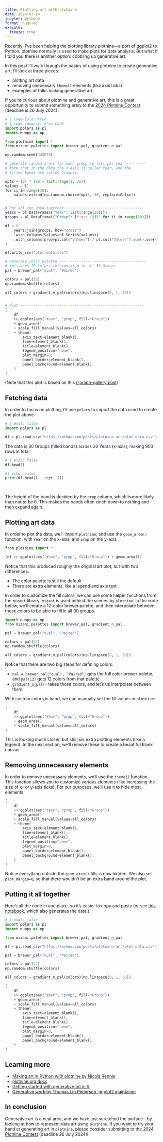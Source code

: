 ```yaml
---
title: Plotting art with plotnine
date: 2024-07-14
jupyter: python3
format: hugo-md
execute: 
  freeze: true
---
```


Recently, I've been helping the plotting library plotnine---a port of ggplot2 to Python. 
plotnine normally is used to make plots for data analysis. But what if I told you there is another option: cobbling up generative art.

In this post I'll walk through the basics of using plotnine to create generative art. I'll look at three pieces:

* plotting art data
* removing unecessary `theme()` elements (like axis ticks)
* examples of folks making generative art

If you're curious about plotnine and generative art, this is a great opportunity to submit something artsy to the [2024 Plotnine Contest](https://github.com/has2k1/plotnine/discussions/788) (deadline is 26 July 2024).


```python
# | code-fold: true
# | code-summary: Show Code
import polars as pl
import numpy as np

from plotnine import *
from mizani.palettes import brewer_pal, gradient_n_pal

np.random.seed(345678)

# generate random areas for each group to fill per year ---------
# Note that in the data the x-axis is called Year, and the
# filled bands are called Group(s)

opts = [0] * 100 + list(range(1, 31))
values = []
for ii in range(30):
    values.extend(np.random.choice(opts, 30, replace=False))


# Put all the data together -------------------------------------
years = pl.DataFrame({"Year": list(range(30))})
groups = pl.DataFrame({"Group": [f"grp_{ii}" for ii in range(30)]})

df = (
    years.join(groups, how="cross")
    .with_columns(Values=pl.Series(values))
    .with_columns(prop=pl.col("Values") / pl.col("Values").sum().over("Year"))
)

df.write_csv("plot-data.csv")

# Generate color palette ----------------------------------------
# this uses 12 colors interpolated to all 30 Groups
pal = brewer_pal("qual", "Paired")

colors = pal(12)
np.random.shuffle(colors)

all_colors = gradient_n_pal(colors)(np.linspace(0, 1, 30))


# Plot ---------------------------------------------------------
(
    df
    >> ggplot(aes("Year", "prop", fill="Group"))
    + geom_area()
    + scale_fill_manual(values=all_colors)
    + theme(
        axis_text=element_blank(),
        line=element_blank(),
        title=element_blank(),
        legend_position="none",
        plot_margin=0,
        panel_border=element_blank(),
        panel_background=element_blank(),
    )
)
```

(Note that this plot is based on this [r-graph-gallery post](https://r-graph-gallery.com/137-spring-shapes-data-art.html))

## Fetching data

In order to focus on plotting, I'll use `polars` to import the data used to create the plot above.

```python
# | eval: false
import polars as pl

df = pl.read_csv("https://mchow.com/posts/plotnine-art/plot-data.csv")
```

The data is 30 Groups (filled bands) across 30 Years (x-axis), making 900 rows in total:

```python
# | eval: false
df.head()
```

```python
#| echo: false
print(df.head().__repr__())
```

<br>

The height of the band is decided by the `prop` column, which is more likely than not to be 0. This makes the bands often cinch down to nothing and then expand again.


## Plotting art data

In order to plot the data, we'll import `plotnine`, and use the `geom_area()` function, with `Year` on the x-axis, and `prop` on the y-axis.

```python
from plotnine import *

(df >> ggplot(aes("Year", "prop", fill="Group")) + geom_area())
```

Notice that this produced roughly the original art plot, but with two differences:

* The color palette is still the default
* There are extra elements, like a legend and axis text

In order to customize the fill colors, we can use some helper functions from the `mizani` library. `mizani` is used behind the scenes by `plotnine`. In the code below, we'll create a 12-color brewer palette, and then interpolate between those colors to be able to fill in all 30 groups.

```python
import numpy as np
from mizani.palettes import brewer_pal, gradient_n_pal

pal = brewer_pal("qual", "Paired")

colors = pal(12)
np.random.shuffle(colors)

all_colors = gradient_n_pal(colors)(np.linspace(0, 1, 30))
```

Notice that there are two big steps for defining colors:

* `pal = brewer_pal("qual", "Paired")` gets the full color brewer palette, and `pal(12)` gets 12 colors from that palette.
* `gradient_n_pal()` takes those colors, and let's us interpolate between them.

With custom colors in hand, we can manually set the fill values in `plotnine`:

```python
(
    df
    >> ggplot(aes("Year", "prop", fill="Group"))
    + geom_area()
    + scale_fill_manual(values=all_colors)
)
```

This is looking much closer, but still has extra plotting elements (like a legend). In the next section, we'll remove these to create a beautiful blank canvas.

## Removing unnecessary elements

In order to remove unecessary elements, we'll use the `theme()` function.
This function allows you to customize various elements (like increasing the size of x- or y-axis ticks). For our purposes, we'll use it to hide most elements.

```python
(
    df
    >> ggplot(aes("Year", "prop", fill="Group"))
    + geom_area()
    + scale_fill_manual(values=all_colors)
    + theme(
        axis_text=element_blank(),
        line=element_blank(),
        title=element_blank(),
        legend_position="none",
        plot_margin=0,
        panel_border=element_blank(),
        panel_background=element_blank(),
    )
)
```

Notice everything outside the `geom_area()` fills is now hidden. We also set `plot_margin=0`, so that there wouldn't be an extra band around the plot.

## Putting it all together

Here's all the code in one place, so it's easier to copy and paste (or see [this notebook](https://github.com/machow/mchow.com/blob/main/content/posts/plotnine-art/full-code.ipynb), which also generates the data.).

```python
# | eval: false
import polars as pl
import numpy as np

from mizani.palettes import brewer_pal, gradient_n_pal

df = pl.read_csv("https://mchow.com/posts/plotnine-art/plot-data.csv")

pal = brewer_pal("qual", "Paired")

colors = pal(12)
np.random.shuffle(colors)

all_colors = gradient_n_pal(colors)(np.linspace(0, 1, 30))

(
    df
    >> ggplot(aes("Year", "prop", fill="Group"))
    + geom_area()
    + scale_fill_manual(values=all_colors)
    + theme(
        axis_text=element_blank(),
        line=element_blank(),
        title=element_blank(),
        legend_position="none",
        plot_margin=0,
        panel_border=element_blank(),
        panel_background=element_blank(),
    )
)
```


## Learning more

* [Making art in Python with plotnine by Nicola Rennie](https://nrennie.rbind.io/blog/making-art-python-plotnine/)
* [plotnine.org docs](https://plotnine.org/)
* [Getting started with generative art in R](https://towardsdatascience.com/getting-started-with-generative-art-in-r-3bc50067d34b)
* [Generative work by Thomas Lin Pedersen, ggplot2 maintainer](https://thomaslinpedersen.art/work/)


## In conclusion

Generative art is a neat area, and we have just scratched the surface---by looking at how to represent data art using `plotnine`. If you want to try your hand at generating art in `plotnine`, please consider submitting to the [2024 Plotnine Contest](https://github.com/has2k1/plotnine/discussions/788) (deadline 26 July 2024)!
